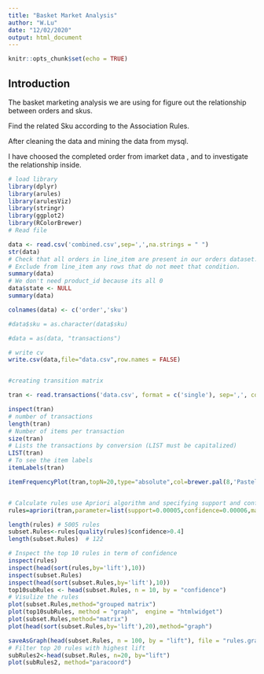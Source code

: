 ```yaml
---
title: "Basket Market Analysis"
author: "W.Lu"
date: "12/02/2020"
output: html_document
---
```


```r
knitr::opts_chunk$set(echo = TRUE)
```

## Introduction
The basket marketing analysis we are using for figure out the relationship between orders and skus.

Find the related Sku according to the Association Rules.

After cleaning the data and mining the data from mysql.

I have choosed the completed order from imarket data , and to investigate the relationship inside.


```r
# load library
library(dplyr)
library(arules)
library(arulesViz)
library(stringr)
library(ggplot2)
library(RColorBrewer)
# Read file

data <- read.csv('combined.csv',sep=',',na.strings = " ")
str(data)
# Check that all orders in line_item are present in our orders dataset. 
# Exclude from line_item any rows that do not meet that condition.
summary(data)
# We don't need product_id because its all 0 
data$state <- NULL 
summary(data)

colnames(data) <- c('order','sku')

#data$sku = as.character(data$sku)

#data = as(data, "transactions")

# write cv 
write.csv(data,file="data.csv",row.names = FALSE)


#creating transition matrix

tran <- read.transactions('data.csv', format = c('single'), sep=',', cols = c("order", "sku"), header = TRUE)

inspect(tran)
# number of transactions
length(tran)
# Number of items per transaction 
size(tran)
# Lists the transactions by conversion (LIST must be capitalized)
LIST(tran)
# To see the item labels 
itemLabels(tran)

itemFrequencyPlot(tran,topN=20,type="absolute",col=brewer.pal(8,'Pastel2'), main="Absolute Item Frequency Plot")


# Calculate rules use Apriori algorithm and specifying support and confidency 
rules=apriori(tran,parameter=list(support=0.00005,confidence=0.00006,maxlen=3))

length(rules) # 5005 rules
subset.Rules<-rules[quality(rules)$confidence>0.4]
length(subset.Rules)  # 122

# Inspect the top 10 rules in term of confidence 
inspect(rules)
inspect(head(sort(rules,by='lift'),10))
inspect(subset.Rules)
inspect(head(sort(subset.Rules,by='lift'),10))
top10subRules <- head(subset.Rules, n = 10, by = "confidence")
# Visulize the rules 
plot(subset.Rules,method="grouped matrix")
plot(top10subRules, method = "graph",  engine = "htmlwidget")
plot(subset.Rules,method="matrix")
plot(head(sort(subset.Rules,by='lift'),20),method="graph")

saveAsGraph(head(subset.Rules, n = 100, by = "lift"), file = "rules.graphml")
# Filter top 20 rules with highest lift
subRules2<-head(subset.Rules, n=20, by="lift")
plot(subRules2, method="paracoord")


```

